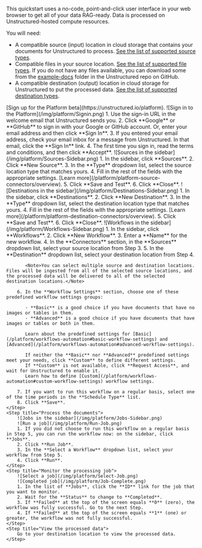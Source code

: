 This quickstart uses a no-code, point-and-click user interface in your web browser to get all of your data RAG-ready. Data is processed on Unstructured-hosted compute resources.

You will need:

- A compatible source (input) location in cloud storage that contains your documents for Unstructured to process. [See the list of supported source types](/platform/connectors#sources).
- Compatible files in your source location. [See the list of supported file types](/platform/supported-file-types). If you do not have any files available, you can download some from the [example-docs](https://github.com/Unstructured-IO/unstructured-ingest/tree/main/example-docs) folder in the Unstructured repo on GitHub.
- A compatible destination (output) location in cloud storage for Unstructured to put the processed data. [See the list of supported destination types](/platform/connectors#destinations).

<Steps>
    <Step title="Sign up">
        [Sign up for the Platform beta](https://unstructured.io/platform).
    </Step>
    <Step title="Sign in">
        ![Sign in to the Platform](/img/platform/Signin.png)
        1. Use the sign-in URL in the welcome email that Unstructured sends you.
        2. Click **Google** or **GitHub** to sign in with your Google or GitHub account. Or, enter your email address and then click **Sign In**.
        3. If you entered your email address, check your email inbox for a message from Unstructured. In that email, click the **Sign In** link.
        4. The first time you sign in, read the terms and conditions, and then click **Accept**.
    </Step>
    <Step title="Set the source (input) location">
        ![Sources in the sidebar](/img/platform/Sources-Sidebar.png)
        1. In the sidebar, click **Sources**.
        2. Click **New Source**.
        3. In the **Type** dropdown list, select the source location type that matches yours.
        4. Fill in the rest of the fields with the appropriate settings. [Learn more](/platform/platform-source-connectors/overview).
        5. Click **Save and Test**.
        6. Click **Close**.
    </Step>
    <Step title="Set the destination (output) location">
        ![Destinations in the sidebar](/img/platform/Destinations-Sidebar.png)
        1. In the sidebar, click **Destinations**.
        2. Click **New Destination**.
        3. In the **Type** dropdown list, select the destination location type that matches yours.
        4. Fill in the rest of the fields with the appropriate settings. [Learn more](/platform/platform-destination-connectors/overview).
        5. Click **Save and Test**.
        6. Click **Close**.
    </Step>
    <Step title="Define the workflow">
        ![Workflows in the sidebar](/img/platform/Workflows-Sidebar.png)
        1. In the sidebar, click **Workflows**.
        2. Click **New Workflow**.
        3. Enter a **Name** for the new workflow.
        4. In the **Connectors** section, in the **Sources** dropdown list, select your source location from Step 3.
        5. In the **Destination** dropdown list, select your destination location from Step 4.

           <Note>You can select multiple source and destination locations. Files will be ingested from all of the selected source locations, and the processed data will be delivered to all of the selected destination locations.</Note>

        6. In the **Workflow Settings** section, choose one of these predefined workflow settings groups:

           - **Basic** is a good choice if you have documents that have no images or tables in them.
           - **Advanced** is a good choice if you have documents that have images or tables or both in them.
           
           Learn about the predefined settings for [Basic](/platform/workflows-automation#basic-workflow-settings) and [Advanced](/platform/workflows-automation#advanced-workflow-settings).

           If neither the **Basic** nor **Advanced** predefined settings meet your needs, click **Custom** to define different settings. 
           If **Custom** is not available, click **Request Access**, and wait for Unstructured to enable it. 
           Learn how to define [Custom](/platform/workflows-automation#custom-workflow-settings) workflow settings.

        7. If you want to run this workflow on a regular basis, select one of the time periods in the **Schedule Type** list. 
        8. Click **Save**.
    </Step>
    <Step title="Process the documents">
        ![Jobs in the sidebar](/img/platform/Jobs-Sidebar.png)
        ![Run a job](/img/platform/Run-Job.png)
        1. If you did not choose to run this workflow on a regular basis in Step 5, you can run the workflow now: on the sidebar, click **Jobs**.
        2. Click **Run Job**.
        3. In the **Select a Workflow** dropdown list, select your workflow from Step 5.
        4. Click **Run**. 
    </Step>
    <Step title="Monitor the processing job">
        ![Select a job](/img/platform/Select-Job.png)
        ![Completed job](/img/platform/Job-Complete.png)
        1. In the list of **Jobs**, click the **ID** link for the job that you want to monitor.
        2. Wait for the **Status** to change to **Completed**.
        3. If **Failed** at the top of the screen equals **0** (zero), the workflow was fully successful. Go to the next Step.
        4. If **Failed** at the top of the screen equals **1** (one) or greater, the workflow was not fully successful.
    </Step>
    <Step title="View the processed data">
        Go to your destination location to view the processed data.
    </Step>
</Steps>
